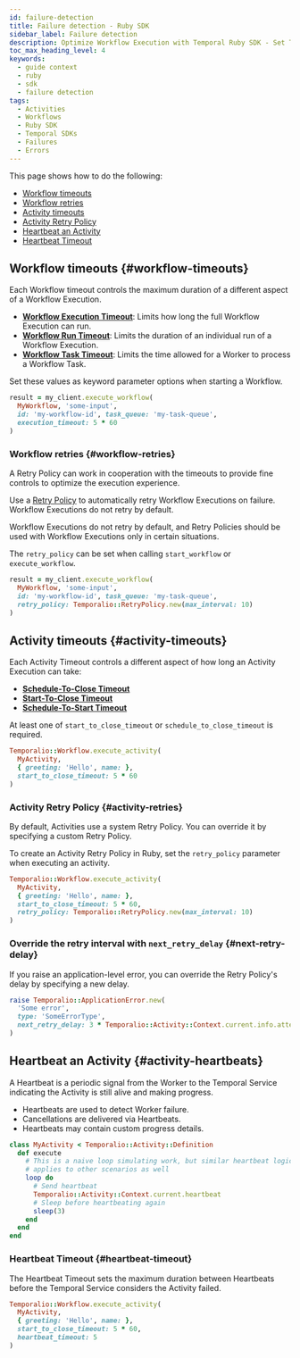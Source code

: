 ```yaml
---
id: failure-detection
title: Failure detection - Ruby SDK
sidebar_label: Failure detection
description: Optimize Workflow Execution with Temporal Ruby SDK - Set Timeouts, Retry Policies, and manage Activity Heartbeats efficiently.
toc_max_heading_level: 4
keywords:
  - guide context
  - ruby
  - sdk
  - failure detection
tags:
  - Activities
  - Workflows
  - Ruby SDK
  - Temporal SDKs
  - Failures
  - Errors
---
```


This page shows how to do the following:

- [Workflow timeouts](#workflow-timeouts)
- [Workflow retries](#workflow-retries)
- [Activity timeouts](#activity-timeouts)
- [Activity Retry Policy](#activity-retries)
- [Heartbeat an Activity](#activity-heartbeats)
- [Heartbeat Timeout](#heartbeat-timeout)

## Workflow timeouts {#workflow-timeouts}

Each Workflow timeout controls the maximum duration of a different aspect of a Workflow Execution.

- **[Workflow Execution Timeout](/encyclopedia/detecting-workflow-failures#workflow-execution-timeout)**: Limits how long the full Workflow Execution can run.
- **[Workflow Run Timeout](/encyclopedia/detecting-workflow-failures#workflow-run-timeout)**: Limits the duration of an individual run of a Workflow Execution.
- **[Workflow Task Timeout](/encyclopedia/detecting-workflow-failures#workflow-task-timeout)**: Limits the time allowed for a Worker to process a Workflow Task.

Set these values as keyword parameter options when starting a Workflow.

```ruby
result = my_client.execute_workflow(
  MyWorkflow, 'some-input',
  id: 'my-workflow-id', task_queue: 'my-task-queue',
  execution_timeout: 5 * 60
)
```

### Workflow retries {#workflow-retries}

A Retry Policy can work in cooperation with the timeouts to provide fine controls to optimize the execution experience.

Use a [Retry Policy](/encyclopedia/retry-policies) to automatically retry Workflow Executions on failure.
Workflow Executions do not retry by default.

Workflow Executions do not retry by default, and Retry Policies should be used with Workflow Executions only in certain situations.

The `retry_policy` can be set when calling `start_workflow` or `execute_workflow`.

```ruby
result = my_client.execute_workflow(
  MyWorkflow, 'some-input',
  id: 'my-workflow-id', task_queue: 'my-task-queue',
  retry_policy: Temporalio::RetryPolicy.new(max_interval: 10)
)
```

## Activity timeouts {#activity-timeouts}

Each Activity Timeout controls a different aspect of how long an Activity Execution can take:

- **[Schedule-To-Close Timeout](/encyclopedia/detecting-activity-failures#schedule-to-close-timeout)**
- **[Start-To-Close Timeout](/encyclopedia/detecting-activity-failures#start-to-close-timeout)**
- **[Schedule-To-Start Timeout](/encyclopedia/detecting-activity-failures#schedule-to-start-timeout)**

At least one of `start_to_close_timeout` or `schedule_to_close_timeout` is required.

```ruby
Temporalio::Workflow.execute_activity(
  MyActivity,
  { greeting: 'Hello', name: },
  start_to_close_timeout: 5 * 60
)
```

### Activity Retry Policy {#activity-retries}

By default, Activities use a system Retry Policy.
You can override it by specifying a custom Retry Policy.

To create an Activity Retry Policy in Ruby, set the `retry_policy` parameter when executing an activity.

```ruby
Temporalio::Workflow.execute_activity(
  MyActivity,
  { greeting: 'Hello', name: },
  start_to_close_timeout: 5 * 60,
  retry_policy: Temporalio::RetryPolicy.new(max_interval: 10)
)
```

### Override the retry interval with `next_retry_delay` {#next-retry-delay}

If you raise an application-level error, you can override the Retry Policy's delay by specifying a new delay.

```ruby
raise Temporalio::ApplicationError.new(
  'Some error',
  type: 'SomeErrorType',
  next_retry_delay: 3 * Temporalio::Activity::Context.current.info.attempt
)
```

## Heartbeat an Activity {#activity-heartbeats}

A Heartbeat is a periodic signal from the Worker to the Temporal Service indicating the Activity is still alive and making progress.

- Heartbeats are used to detect Worker failure.
- Cancellations are delivered via Heartbeats.
- Heartbeats may contain custom progress details.

```ruby
class MyActivity < Temporalio::Activity::Definition
  def execute
    # This is a naive loop simulating work, but similar heartbeat logic
    # applies to other scenarios as well
    loop do
      # Send heartbeat
      Temporalio::Activity::Context.current.heartbeat
      # Sleep before heartbeating again
      sleep(3)
    end
  end
end
```

### Heartbeat Timeout {#heartbeat-timeout}

The Heartbeat Timeout sets the maximum duration between Heartbeats before the Temporal Service considers the Activity failed.

```ruby
Temporalio::Workflow.execute_activity(
  MyActivity,
  { greeting: 'Hello', name: },
  start_to_close_timeout: 5 * 60,
  heartbeat_timeout: 5
)
```

